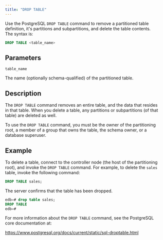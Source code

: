 ```yaml
---
title: "DROP TABLE"
---
```


<div id="drop_table" class="registered_link"></div>

Use the PostgreSQL `DROP TABLE` command to remove a partitioned table definition, it's partitions and subpartitions, and delete the table contents. The syntax is:

```sql
DROP TABLE <table_name>
```

## Parameters

`table_name`

 The name (optionally schema-qualified) of the partitioned table.

## Description

The `DROP TABLE` command removes an entire table, and the data that resides in that table. When you delete a table, any partitions or subpartitions (of that table) are deleted as well.

To use the `DROP TABLE` command, you must be the owner of the partitioning root, a member of a group that owns the table, the schema owner, or a database superuser.

## Example

To delete a table, connect to the controller node (the host of the partitioning root), and invoke the `DROP TABLE` command. For example, to delete the `sales` table, invoke the following command:

```sql
DROP TABLE sales;
```

The server confirms that the table has been dropped.

```sql
edb=# drop table sales;
DROP TABLE
edb=#
```

For more information about the `DROP TABLE` command, see the PostgreSQL core documentation at:

<https://www.postgresql.org/docs/current/static/sql-droptable.html>
